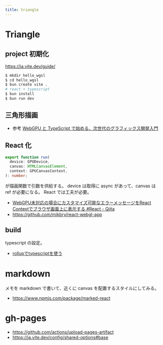 ```yaml
---
title: triangle
---
```


# Triangle

## project 初期化

https://ja.vite.dev/guide/

```sh
$ mkdir hello_wgsl
$ cd hello_wgsl
$ bun create vite .
# react + typescript
$ bun install
$ bun run dev
```

## 三角形描画

- 参考 [WebGPU と TypeScript で始める、次世代のグラフィックス開発入門](https://zenn.dev/blueteam/articles/576b7f1f5fd034)

## React 化

```typescript title="ts"
export function run(
  device: GPUDevice,
  canvas: HTMLCanvasElement,
  context: GPUCanvasContext,
): number;
```

が描画関数で引数を供給する。
device は取得に async があって、canvas は ref が必要になる。
React では工夫が必要。

- [WebGPU未対応の場合にカスタマイズ可能なエラーメッセージをReact Contextでブラウザ画面上に表示する #React - Qiita](https://qiita.com/kubo_hiroya/items/7eb9386f06c6871f361a)
- https://github.com/mikbry/react-webgl-app

## build

typescript の設定。

- [rollupでtypescriptを使う](https://zenn.dev/s_takashi/scraps/ee10b6d8a6a937)

# markdown

メモを markdown で書いて、近くに canvas を配置するスタイルにしてみる。

- https://www.npmjs.com/package/marked-react

# gh-pages

- https://github.com/actions/upload-pages-artifact
- https://ja.vite.dev/config/shared-options#base
